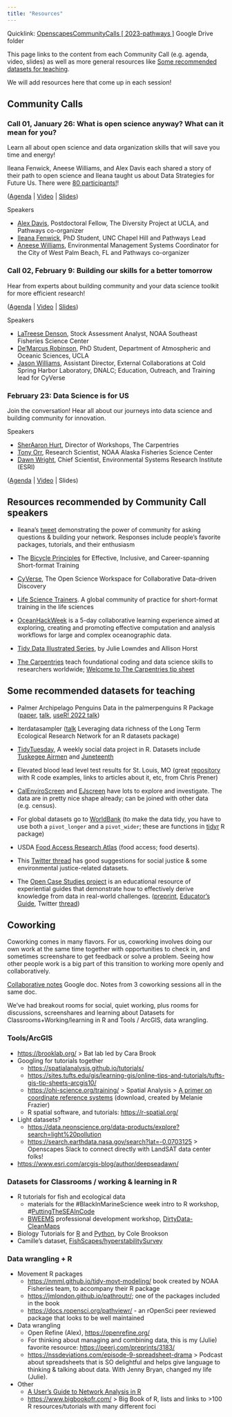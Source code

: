 ```yaml
---
title: "Resources"
---
```


Quicklink: [OpenscapesCommunityCalls \[ 2023-pathways \]](https://drive.google.com/drive/folders/19AprdqWkO4SSBHD6XwzHRcPoniQm2bYy) Google Drive folder

This page links to the content from each Community Call (e.g. agenda, video, slides) as well as more general resources like [Some recommended datasets for teaching].

We will add resources here that come up in each session!

## Community Calls

### Call 01, January 26: What is open science anyway? What can it mean for you?

Learn all about open science and data organization skills that will save you time and energy!

Ileana Fenwick, Aneese Williams, and Alex Davis each shared a story of their path to open science and Ileana taught us about Data Strategies for Future Us. There were [80 participants!](https://twitter.com/curly_scientist/status/1618735555415805953)!

([Agenda](https://docs.google.com/document/d/1c9bv0YqhN0ifQEMmd8Es7L7LDx1RQCMZPPsVhkV38yc/edit#) \| [Video](https://drive.google.com/file/d/1Vt0F9RhH41Fgf5KapuD-XYUR0-gKtaAN/view) \| [Slides](https://drive.google.com/drive/folders/1PrK9-OFmR8stgI3sZPHOsUaOQi0D9FlF))

Speakers

-   [Alex Davis](http://www.alexandracddavis.com/), Postdoctoral Fellow, The Diversity Project at UCLA, and Pathways co-organizer
-   [Ileana Fenwick](https://twitter.com/_ileanaf), PhD Student, UNC Chapel Hill and Pathways Lead
-   [Aneese Williams](https://www.linkedin.com/in/aneese-williams-mps-80a846b6/), Environmental Management Systems Coordinator for the City of West Palm Beach, FL and Pathways co-organizer

### Call 02, February 9: Building our skills for a better tomorrow

Hear from experts about building community and your data science toolkit for more efficient research!

([Agenda](https://docs.google.com/document/d/1cwCSRWLxXb_-P_HIlKGa-YTuFdwmXnV2JNV-w-_5UHw/edit) \| [Video](https://drive.google.com/file/d/1Zu1eJV7mkbpkrH-xD-jg3_Ilw0gY6Pbg/view) \| [Slides](https://drive.google.com/drive/folders/1huywikS2v5vMUsxdKfCRH5J3WKulk6jM))

Speakers

-   [LaTreese Denson](https://www.bweems.org/member-directory/latreese-s-denson-ph-d), Stock Assessment Analyst, NOAA Southeast Fisheries Science Center
-   [De'Marcus Robinson](https://demarcusr.com/), PhD Student, Department of Atmospheric and Oceanic Sciences, UCLA
-   [Jason Williams](https://jasonjwilliamsny.github.io/profile/), Assistant Director, External Collaborations at Cold Spring Harbor Laboratory, DNALC; Education, Outreach, and Training lead for CyVerse

### February 23: Data Science is for US

Join the conversation! Hear all about our journeys into data science and building community for innovation.

Speakers

-   [SherAaron Hurt](https://carpentries.org/team/), Director of Workshops, The Carpentries
-   [Tony Orr](https://www.fisheries.noaa.gov/contact/anthony-tony-orr), Research Scientist, NOAA Alaska Fisheries Science Center
-   [Dawn Wright](https://twitter.com/deepseadawn), Chief Scientist, Environmental Systems Research Institute (ESRI)

([Agenda](https://docs.google.com/document/d/1MSa44xDoD27ryaLPnc4r63aT5sIzGBdhOi9uYja1ypo/) \| [Video](https://drive.google.com/file/d/1APfoKwL-eZ0mOpE5vMPPQZInjJKHOJMx/) \| Slides)

## Resources recommended by Community Call speakers

-   Ileana's [tweet](https://twitter.com/_ileanaf/status/1618042004939898880) demonstrating the power of community for asking questions & building your network. Responses include people's favorite packages, tutorials, and their enthusiasm

-   The [Bicycle Principles](https://www.bikeprinciples.org/) for Effective, Inclusive, and Career-spanning Short-format Training

-   [CyVerse](https://cyverse.org/), The Open Science Workspace for Collaborative Data-driven Discovery

-   [Life Science Trainers](https://lifescitrainers.org/). A global community of practice for short-format training in the life sciences

-   [OceanHackWeek](https://oceanhackweek.org/) is a 5-day collaborative learning experience aimed at exploring, creating and promoting effective computation and analysis workflows for large and complex oceanographic data.

-   [Tidy Data Illustrated Series](https://www.openscapes.org/blog/2020/10/12/tidy-data/), by Julie Lowndes and Allison Horst

-   [The Carpentries](https://carpentries.org/) teach foundational coding and data science skills to researchers worldwide; [Welcome to The Carpentries tip sheet](https://carpentries.org/welcome-tip-sheet/)

## Some recommended datasets for teaching {data-link="Some recommended datasets for teaching"}

-   Palmer Archipelago Penguins Data in the palmerpenguins R Package ([paper](https://journal.r-project.org/articles/RJ-2022-020/), [talk](https://allisonhorst.github.io/talks/sb_users_penguins_flash/), [useR! 2022 talk](https://apreshill.github.io/palmerpenguins-useR-2022/#/title-slide))

-   lterdatasampler ([talk](https://allisonhorst.github.io/talks/esa_2021/) Leveraging data richness of the Long Term Ecological Research Network for an R datasets package)

-   [TidyTuesday](https://github.com/rfordatascience/tidytuesday), A weekly social data project in R. Datasets include [Tuskegee Airmen](https://github.com/rfordatascience/tidytuesday/blob/master/data/2022/2022-02-08/readme.md#tuskegee-airmen) and [Juneteenth](https://github.com/rfordatascience/tidytuesday/tree/master/data/2022/2022-06-21)

-   Elevated blood lead level test results for St. Louis, MO (great [repository](https://github.com/slu-soc1120/STL_HEALTH_Lead) with R code examples, links to articles about it, etc, from Chris Prener)

-   [CalEnviroScreen](https://oehha.ca.gov/calenviroscreen) and [EJscreen](https://www.epa.gov/ejscreen) have lots to explore and investigate. The data are in pretty nice shape already; can be joined with other data (e.g. census).

-   For global datasets go to [WorldBank](https://data.worldbank.org/) (to make the data tidy, you have to use both a `pivot_longer` and a `pivot_wider`; these are functions in [tidyr](https://tidyr.tidyverse.org/) R package)

-   USDA [Food Access Research Atlas](https://www.ers.usda.gov/data-products/food-access-research-atlas/) (food access; food deserts).

-   This [Twitter thread](https://twitter.com/k_lyberger/status/1344733416017645569) has good suggestions for social justice & some environmental justice-related datasets.

-   The [Open Case Studies project](https://www.opencasestudies.org/) is an educational resource of experiential guides that demonstrate how to effectively derive knowledge from data in real-world challenges. ([preprint](https://arxiv.org/abs/2301.05298), [Educator's Guide](https://www.opencasestudies.org/OCS_Guide/), Twitter [thread](https://twitter.com/stephaniehicks/status/1615322767380910081))

## Coworking

Coworking comes in many flavors. For us, coworking involves doing our own work at the same time together with opportunities to check in, and sometimes screenshare to get feedback or solve a problem. Seeing how other people work is a big part of this transition to working more openly and collaboratively.

[Collaborative notes](https://docs.google.com/document/d/1t0WXHZEiNtM6p6haEQgGJXZKC5t8Ek_m4qHa-k6Ntfo/) Google doc. Notes from 3 coworking sessions all in the same doc.

We've had breakout rooms for social, quiet working, plus rooms for discussions, screenshares and learning about Datasets for Classrooms+Working/learning in R and Tools / ArcGIS, data wrangling.

### Tools/ArcGIS

-   <https://brooklab.org/> \> Bat lab led by Cara Brook
-   Googling for tutorials together
    -   <https://spatialanalysis.github.io/tutorials/>
    -   <https://sites.tufts.edu/gis/learning-gis/online-tips-and-tutorials/tufts-gis-tip-sheets-arcgis10/>
    -   <https://ohi-science.org/training/> \> Spatial Analysis \> [A primer on coordinate reference systems](https://github.com/OHI-Science/ohi-science.github.io/raw/dev/assets/downloads/other/CRS.pdf) (download, created by Melanie Frazier)
    -   R spatial software, and tutorials: <https://r-spatial.org/> 
-   Light datasets?
    -   <https://data.neonscience.org/data-products/explore?search=light%20pollution>
    -   <https://search.earthdata.nasa.gov/search?lat=-0.0703125> \> Openscapes Slack to connect directly with LandSAT data center folks!
-   <https://www.esri.com/arcgis-blog/author/deepseadawn/>

### Datasets for Classrooms / working & learning in R

-   R tutorials for fish and ecological data
    -   materials for the #BlackInMarineScience week intro to R workshop, \#[PuttingTheSEAInCode](https://github.com/latreesedenson/PuttingTheSEAInCode)
    -   [BWEEMS](https://www.bweems.org/) professional development workshop, [DirtyData-CleanMaps](https://github.com/OfficialBweems/DirtyData-CleanMaps)
-   Biology Tutorials for [R](https://colebrookson.github.io/r-for-biology/) and [Python](https://colebrookson.github.io/python-for-biology/), by Cole Brookson
-   Camille's dataset, [FishScapes/hyperstabilitySurvey](https://zenodo.org/record/6944763#.Y9w5nnbMK3A)

### Data wrangling + R

-   Movement R packages
    -   <https://nmml.github.io/tidy-movt-modeling/> book created by NOAA Fisheries team, to accompany their R package
    -   <https://jmlondon.github.io/pathroutr/>; one of the packages included in the book
    -   <https://docs.ropensci.org/pathviewr/> - an rOpenSci peer reviewed package that looks to be well maintained
-   Data wrangling
    -   Open Refine (Alex), <https://openrefine.org/> 
    -   For thinking about managing and combining data, this is my (Julie) favorite resource: <https://peerj.com/preprints/3183/>
    -   <https://nssdeviations.com/episode-9-spreadsheet-drama> \> Podcast about spreadsheets that is SO delightful and helps give language to thinking & talking about data. With Jenny Bryan, changed my life (Julie).
-   Other
    -   [A User's Guide to Network Analysis in R](https://link.springer.com/book/10.1007/978-3-319-23883-8)
    -   <https://www.bigbookofr.com/> \> Big Book of R, lists and links to \>100 R resources/tutorials with many different foci
